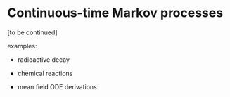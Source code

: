# Continuous-time Markov processes

[to be continued]

examples:

- radioactive decay

- chemical reactions

- mean field ODE derivations